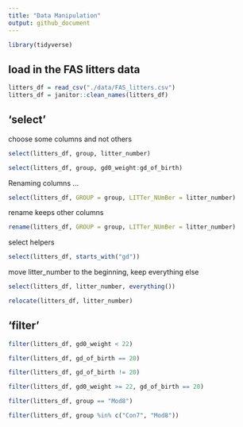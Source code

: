 ```yaml
---
title: "Data Manipulation"
output: github_document
---
```


```r
library(tidyverse)
```

## load in the FAS litters data 

```r
litters_df = read_csv("./data/FAS_litters.csv")
litters_df = janitor::clean_names(litters_df)
```

## 'select'

choose some columns and not others 

```r
select(litters_df, group, litter_number)
```

```r
select(litters_df, group, gd0_weight:gd_of_birth)
```

Renaming columns ...

```r
select(litters_df, GROUP = group, LITTer_NUmBer = litter_number)
```

rename keeps other columns

```r
rename(litters_df, GROUP = group, LITTer_NUmBer = litter_number)
```

select helpers

```r
select(litters_df, starts_with("gd"))
```

move litter_number to the beginning, keep everything else
```r
select(litters_df, litter_number, everything())
```

```r
relocate(litters_df, litter_number)
```

## 'filter'

```r
filter(litters_df, gd0_weight < 22)
```

```r
filter(litters_df, gd_of_birth == 20)
```

```r
filter(litters_df, gd_of_birth != 20)
```

```r
filter(litters_df, gd0_weight >= 22, gd_of_birth == 20)
```

```r
filter(litters_df, group == "Mod8")
```

```r
filter(litters_df, group %in% c("Con7", "Mod8"))
```

